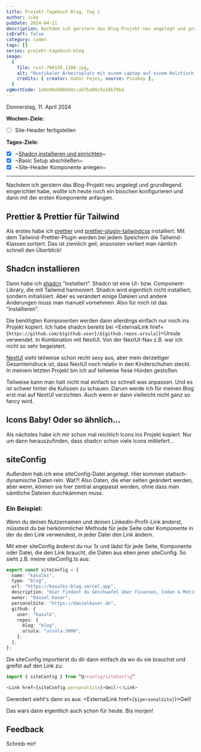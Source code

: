---
title: Projekt-Tagebuch Blog, Tag 2
author: icke
pubDate: 2024-04-11
description: Nachdem ich gerstern das Blog-Projekt neu angelegt und grundlegend eingerichtet habe, wollte ich heute noch ein bisschen konfigurieren und dann mit der ersten Komponente anfangen.
isDraft: false
category: coden
tags: []
series: projekt-tagebuch-blog
image:
  {
    file: rest-700156_1280.jpg,
    alt: "Rustikaler Arbeitsplatz mit einem Laptop auf einem Holztisch, daneben eine Hängematte.",
    credits: { creator: Gabor Fejes, source: Pixabay },
  }
vgWortCode: 1e0e98e688b94ccab7ba08c9a10b78bd
---

Donnerstag, 11. April 2024

**Wochen-Ziele:**

- [ ] Site-Header fertigstellen

**Tages-Ziele:**

- [x] ~[Shadcn installieren und einrichten](#shadcn-installieren)~
- [x] ~Basic Setup abschließen~
- [x] ~Site-Header Komponente anlegen~

---

Nachdem ich gerstern das Blog-Projekt neu angelegt und grundlegend eingerichtet habe, wollte ich heute noch ein bisschen konfigurieren und dann mit der ersten Komponente anfangen.

## Prettier & Prettier für Tailwind

Als erstes habe ich [prettier](https://www.npmjs.com/package/prettier) und [prettier-plugin-tailwindcss](https://www.npmjs.com/package/prettier-plugin-tailwindcss) installiert. Mit dem Tailwind-Prettier-Plugin werden bei jedem Speichern die Tailwind-Klassen sortiert. Das ist ziemlich geil, ansonsten verliert man nämlich schnell den Überblick!

## Shadcn installieren

Dann habe ich [shadcn](https://ui.shadcn.com) “installiert”. Shadcn ist eine UI- bzw. Component-Library, die mit Tailwind harmoniert. Shadcn wird eigentlich nicht installiert, sondern initialisiert. Aber es verändert einige Dateien und andere Änderungen muss man manuell vornehmen. Also für mich ist das “installieren”.

Die benötigten Komponenten werden dann allerdings einfach nur noch ins Projekt kopiert. Ich habe shadcn bereits bei <ExternalLink href={`https://github.com/${github.user}/${github.repos.ursula}`}>Ursula</ExternalLink> verwendet. In Kombination mit NextUI. Von der NextUI-Nav z.B. war ich nicht so sehr begeistert.

[NextUI](https://nextui.org) sieht teilweise schon recht sexy aus, aber mein derzeitiger Gesamteindruck ist, dass NextUI noch relativ in den Kinderschuhen steckt. In meinem letzten Projekt bin ich auf teilweise fiese Hürden gestoßen.

Teilweise kann man halt nicht mal einfach so schnell was anpassen. Und es ist schwer hinter die Kulissen zu schauen. Darum werde ich für meinen Blog erst mal auf NextUI verzichten. Auch wenn er dann vielleicht nicht ganz so fancy wird.

## Icons Baby! Oder so ähnlich...

Als nächstes habe ich mir schon mal reichlich Icons ins Projekt kopiert. Nur um dann herauszufinden, dass shadcn schon viele Icons mitliefert...

## siteConfig

Außerdem hab ich eine siteConfig-Datei angelegt. Hier kommen statisch-dynamische Daten rein. Wat?! Also Daten, die eher selten geändert werden, aber wenn, können sie hier zentral angepasst werden, ohne dass man sämtliche Dateien durchkämmen muss.

### Ein Beispiel:

Wenn du deinen Nutzernamen und deinen LinkedIn-Profil-Link änderst, müsstest du bei herkömmlicher Methode für jede Seite oder Komponente in der du den Link verwendest, in jeder Datei den Link ändern.

Mit einer siteConfig änderst du nur 1x und lädst für jede Seite, Komponente oder Datei, die den Link braucht, die Daten aus eben jener siteConfig. So sieht z.B. meine siteConfig.ts aus:

```ts
export const siteConfig = {
  name: "kasulks",
  type: "blog",
  url: "https://kasulks-blog.vercel.app",
  description: "Hier findest du Geschwafel über Finanzen, Coden & Motivation",
  owner: "Daniel Kaser",
  personalSite: "https://danielkaser.de",
  github: {
    user: "kasulk",
    repos: {
      blog: "blog",
      ursula: "ursula-3000",
    },
  },
};
```

Die siteConfig importierst du dir dann einfach da wo du sie brauchst und greifst auf den Link zu:

```ts
import { siteConfig } from “@/config/siteConfig”

<Link href={siteConfig.personalSite}>Geil!</Link>
```

Gerendert sieht's dann so aus: <ExternalLink href={`${personalSite}`}>Geil!</ExternalLink>

Das wars dann eigentlich auch schon für heute. Bis morjen!

## Feedback

<Accordion>
Schreib mir!

<SocialLinks />

</Accordion>
